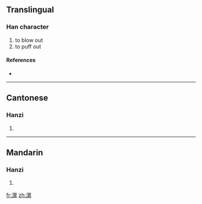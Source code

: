 {{also|噀}}
==Translingual==

===Han character===
{{Han char|rn=85|rad=水|as=12|sn=15|four=3718<sub>1</sub>|canj=水口山金 (ERUC)}}

# to blow out
# to puff out

====References====
* {{Han ref|kx=0649.170|dkj=18248|dj=1059.110|hdz=31750.010|uh=6F60|ud=28512|bh=BCF2|bd=48370}}

----

==Cantonese==

===Hanzi===
{{yue-hanzi|jyut=|y=seun3}}

# {{defn|Cantonese}}

----

==Mandarin==

===Hanzi===
{{cmn-hanzi|pin=[[xuàn]] ([[xuan4]])|wg=hsüan<sup>4</sup>}}

# {{defn|Mandarin}}

[[fr:潠]]
[[zh:潠]]